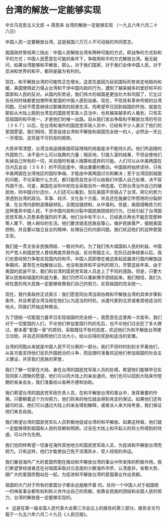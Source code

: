 # 台湾的解放一定能够实现

中文马克思主义文库 -> 周恩来
台湾的解放一定能够实现
（一九五六年六月二十八日）

中国人民一定要解放台湾，这是我国六万万人不可动摇的共同意志。

我国政府曾经再三指出：中国人民解放台湾有两种可能的方式，即战争的方式和和平的方式；中国人民愿意在可能的条件下，争取用和平的方式解放台湾。毫无疑问，如果台湾能够和平解放，那么，对于我们国家，对于我们全体中国人民，对于亚洲和世界的和平，都将是最为有利的。

现在，和平解放台湾的可能性正在增长。这首先是因为目前国际形势肯定地趋向和缓，美国使用武力侵占台湾和干涉中国内政的行为，遭到了越来越多的爱好和平的国家和人民的反对。从国内形势说，我们伟大的祖国是更加壮大和巩固了，它比过去任何时候都更加使所有爱国的中国人感到自豪。现在，不但具有革命传统的台湾同胞，已经不愿意继续过那痛苦的奴隶生活，而希望早日回到祖国的怀抱，就是在那些从大陆上跑到台湾去的国民党军政人员当中，也有越来越多的人看到，只有实现祖国的和平统一，才是他们的唯一出路。自从我们发出争取和平解放台湾的号召〔３６７〕以后，在台湾和海外的国民党军政人员中，已经有不少人表示了他们的爱国愿望。我们相信，愿意促成台湾和平解放和祖国完全统一的人，必然会一天比一天增加，这将是不可抗拒的趋势。

大势非常清楚，台湾当局追随美国苟延残喘的局面是决不能持久的。他们所追随的外国势力，决不是什么可以指靠的力量；相反地，引狼入室的结果，不但会使他们失掉自己所有的一切，并且随时有被人暗算和遗弃的可能。人们可以从中美两国在日内瓦会谈〔３６８〕的不同态度中，得出重要的教训。中国政府始终坚持，只有中美两国在台湾地区的国际争端，才能由中美两国讨论和解决；至于台湾回到祖国的问题，不论采取什么方式，都只能而且完全可以由我们中国人自己处理，决不容外国干涉。可是，美国在谈判中却完全采取另外一种态度。它把台湾当作自己的殖民地，同中国讨价还价。人们还可以看到，现在美国不但侵占了台湾，把它的势力渗透到台湾的政治、军事、经济、文化各个方面，并且还在施展它所惯用的分裂阴谋，在台湾内部制造猜疑倾轧，企图加强控制，从中渔利。但是，美国侵略势力的这种愚弄中国人民，干涉中国内政和分裂中国民族团结的行为，已经引起了台湾国民党军政人员愈来愈强烈的不满。他们当中有不少人，已经表示再也不能忍受那种寄人篱下、随人俯仰的生活。他们要求提高民族自尊心，维护民族尊严，摆脱美国控制，并且要以独立自主的精神，处理自己的内部问题。我们欢迎他们的这种爱国主张。

我们是一贯主张全民族团结、一致对外的。为了我们伟大祖国和人民的利益，中国共产党人和国民党人曾经两度并肩作战，反对帝国主义。在抗日战争结束以后，我们也曾经努力争取实现国内的和平。中国人民即使在被迫拿起武器进行国内解放战争期间，甚至在大陆解放以后，也没有放弃和平谈判的努力。尽管这些年来，由于美国的武装干涉，我们和台湾的国民党军政人员走上了不同的道路，但是，只要大家以民族和祖国的利益为重，我们仍然可以重新携手团结起来。我们相信，我们久经忧患的伟大民族一定能够依靠我们自己的努力，实现祖国的完全统一。

现在，我代表政府正式表示：我们愿意同台湾当局协商和平解放台湾的具体步骤和条件，并且希望台湾当局在他们认为适当的时机，派遣代表到北京或者其他适当的地点，同我们开始这种商谈。

为了团结一切爱国力量早日实现祖国的完全统一，我愿意在这里再一次宣布，我们对于一切爱国的人们，不论他们参加爱国行列的先后，也不论他们过去犯了多大罪过，都本着"爱国一家"的原则，采取既往不咎的态度，欢迎他们为和平解放台湾建立功勋，并且还将按照他们立功大小，给以应得的奖励和适当的安置。

台湾的同胞从来就是中国人民不可分离的一部分。我们不但时时刻刻关怀着他们，从各方面支持他们反抗外国统治的斗争，而且随时准备欢迎他们参加祖国的社会主义建设，共享我们民族的荣誉。

我们了解一切家在大陆、身在台湾的国民党军政人员的处境，希望他们能够早日实现同家人团聚的愿望。他们可以同大陆上的亲友通讯，他们也可以回到大陆来作短期的省亲会友，我们准备给以各种方便和协助。

我们希望台湾的国民党军政负责人员，在和平解放台湾的事业中，发挥重要的作用。只要朝着这个方向努力，他们将来的地位就会得到肯定的保证。如果他们还有疑问的话，他们可以通过大陆上的亲友得到解释，或者派人来大陆考查，我们保证他们来去自由。

我们希望台湾的国民党军队人员积极地促成台湾的和平解放。如果这样做，他们就一定能够得到祖国和人民的信赖和照顾。过去在大陆上和平起义的将士所得到的待遇，可以作为先例。

我们也同样希望一切身在海外其他地方的国民党军政人员，为促进和平解放台湾而努力。只有这样，他们才能使自己免于流落异乡、受人轻视的命运。

我们重视海外广大的爱国侨胞在推动和平解放台湾的事业中所发挥的积极作用。我们希望曾经或者还在对祖国采取对立态度的少数海外华侨，认清是非，省察大势，跟广大的爱国侨胞站在一起，为促进和平解放台湾的爱国事业作出贡献。

祖国的大门对于所有的爱国分子都永远是敞开着 的。任何一个中国人对于祖国统一的神圣事业都有权利和义务作出自己的贡献。依靠全民族的团结和全国人民的努力，台湾的解放是一定能够实现的。

＊  这是在第一届全国人民代表大会第三次会议上的报告的第三部分。报告全文刊载于一九五六年六月二十九日《人民日报》。

